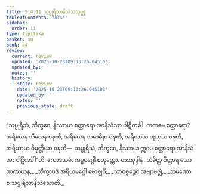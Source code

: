 ```yaml
---
title: 5.4.11 သပ္ပုရိသာနိသံသသုတ္တ
tableOfContents: false
sidebar:
  order: 11
type: tipitaka
basket: su
book: a4
review:
  current: review
  updated: '2025-10-23T09:13:26.045103'
  updated_by: ''
  notes: ''
  history:
  - state: review
    date: '2025-10-23T09:13:26.045103'
    updated_by: ''
    notes: ''
    previous_state: draft
---
```



<ReviewStatus review={frontmatter.review} showDetails={true} />

<HypothesisAnnotation frontmatter={frontmatter} />

<DynamicBreadcrumb />

<Division number="242" book="a4" e="ch" v="15" p="561">

<Paragraph number="1476" book="a4">
“သပ္ပုရိသံ, ဘိက္ခဝေ, နိဿာယ စတ္တာရော အာနိသံသာ ပါဋိကင်္ခါ. ကတမေ စတ္တာရော? အရိယေန သီလေန ဝဍ္ဎတိ, အရိယေန သမာဓိနာ ဝဍ္ဎတိ, အရိယာယ ပညာယ ဝဍ္ဎတိ, အရိယာယ ဝိမုတ္တိယာ ဝဍ္ဎတိ—  သပ္ပုရိသံ, ဘိက္ခဝေ, နိဿာယ ဣမေ စတ္တာရော အာနိသံသာ ပါဋိကင်္ခါ”တိ.

</Paragraph>
</Division>

<Paragraph number="1477" type="center" book="a4">
ဧကာဒသမံ.



</Paragraph>

<Paragraph number="1478" type="center" book="a4">
ကမ္မဝဂ္ဂေါ စတုတ္ထော.



</Paragraph>

<Paragraph number="1479" type="center" book="a4">
တဿုဒ္ဒါနံ


</Paragraph>

<Paragraph number="1480" type="verses" book="a4">
_သံခိတ္တ ဝိတ္ထာရ သောဏကာယန,_  
_သိက္ခာပဒံ အရိယမဂ္ဂေါ ဗောဇ္ဈင်္ဂံ;_  
_သာဝဇ္ဇဉ္စေဝ အဗျာဗဇ္ဈံ,_  
_သမဏော စ သပ္ပုရိသာနိသံသောတိ._
</Paragraph>